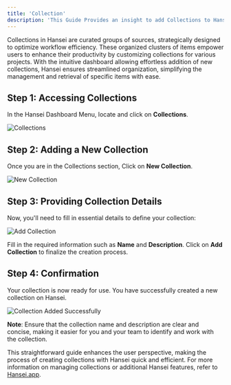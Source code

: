 ```yaml
---
title: 'Collection'
description: 'This Guide Provides an insight to add Collections to Hansei'
---
```


Collections in Hansei are curated groups of sources, strategically designed to optimize workflow efficiency. These organized clusters of items empower users to enhance their productivity by customizing collections for various projects. With the intuitive dashboard allowing effortless addition of new collections, Hansei ensures streamlined organization, simplifying the management and retrieval of specific items with ease.

## Step 1: Accessing Collections
In the Hansei Dashboard Menu, locate and click on **Collections**.

<img
  src="/images/collection/1.png"
  alt="Collections"
/>

## Step 2: Adding a New Collection
Once you are in the Collections section, Click on **New Collection**.

<img
  src="/images/collection/2.png"
  alt="New Collection"
/>

## Step 3: Providing Collection Details
Now, you'll need to fill in essential details to define your collection:

<img
  src="/images/collection/3.png"
  alt="Add Collection"
/>

Fill in the required information such as **Name** and **Description**.
Click on **Add Collection** to finalize the creation process.

## Step 4: Confirmation
Your collection is now ready for use. You have successfully created a new collection on Hansei.

<img
  src="/images/collection/4.png"
  alt="Collection Added Successfully"
/>

**Note**: Ensure that the collection name and description are clear and concise, making it easier for you and your team to identify and work with the collection.

This straightforward guide enhances the user perspective, making the process of creating collections with Hansei quick and efficient. For more information on managing collections or additional Hansei features, refer to [Hansei.app](https://hansei.app/).